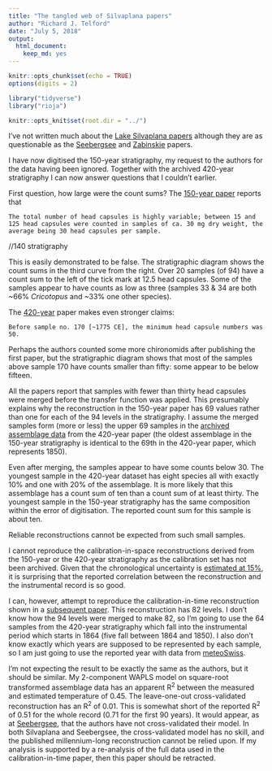 ```yaml
---
title: "The tangled web of Silvaplana papers"
author: "Richard J. Telford"
date: "July 5, 2018"
output:
  html_document:
    keep_md: yes 
---
```


```r
knitr::opts_chunk$set(echo = TRUE)
options(digits = 2)

library("tidyverse")
library("rioja")

knitr::opts_knit$set(root.dir = "../")
```

I've not written much about the [Lake Silvaplana papers](https://quantpalaeo.wordpress.com/2017/08/19/the-lake-silvaplana-papers/) although they are as questionable as the [Seebergsee](https://quantpalaeo.wordpress.com/?s=Seebergsee) and [Zabinskie](https://quantpalaeo.wordpress.com/tag/larocque-tobler-et-al-2015/) papers.

I have now digitised the 150-year stratigraphy, my request to the authors for the data having been ignored. Together with the archived 420-year stratigraphy I can now answer questions that I couldn't earlier.

First question, how large were the count sums? The [150-year paper](https://link.springer.com/article/10.1007/s10933-008-9228-0) reports that 

    The total number of head capsules is highly variable; between 15 and 125 head capsules were counted in samples of ca. 30 mg dry weight, the average being 30 head capsules per sample.


//140 stratigraphy


This is easily demonstrated to be false. The stratigraphic diagram shows the count sums in the third curve from the right. Over 20 samples (of 94) have a count sum to the left of the tick mark at 12.5 head capsules. Some of the samples appear to have counts as low as three (samples 33 & 34 are both ~66% _Cricotopus_ and ~33% one other species).

The [420-year](http://journals.sagepub.com/doi/abs/10.1177/0959683609348253) paper makes even stronger claims:

    Before sample no. 170 [~1775 CE], the minimum head capsule numbers was 50.

Perhaps the authors counted some more chironomids after publishing the first paper, but the stratigraphic diagram shows that most of the samples above sample 170 have counts smaller than fifty: some appear to be below fifteen.

All the papers report that samples with fewer than thirty head capsules were merged before the transfer function was applied. This presumably explains why the reconstruction in the 150-year paper has 69 values rather than one for each of the 94 levels in the stratigraphy. I assume the merged samples form (more or less) the upper 69 samples in the [archived assemblage data](https://www.ncdc.noaa.gov/paleo-search/study/8737) from the 420-year paper (the oldest assemblage in the 150-year stratigraphy is identical to the 69th in the 420-year paper, which represents 1850). 

Even after merging, the samples appear to have some counts below 30. The youngest sample in the 420-year dataset has eight species all with exactly 10% and one with 20% of the assemblage. It is more likely that this assemblage has a count sum of ten than a count sum of at least thirty. The youngest sample in the 150-year stratigraphy has the same composition within the error of digitisation. The reported count sum for this sample is about ten. 

Reliable reconstructions cannot be expected from such small samples.

I cannot reproduce the calibration-in-space reconstructions derived from the 150-year or the 420-year stratigraphy as the calibration set has not been archived. Given that the chronological uncertainty is [estimated at 15%](http://journals.sagepub.com/doi/10.1177/0959683607073278), it is surprising that the reported correlation between the reconstruction and the instrumental record is so good. 

I can, however, attempt to reproduce the calibration-in-time reconstruction shown in a [subsequent paper](https://www.sciencedirect.com/science/article/pii/S0031018210006735). This reconstruction has 82 levels. I don't know how the 94 levels were merged to make 82, so I'm going to use the 64 samples from the 420-year stratigraphy which fall into the instrumental period which starts in 1864 (five fall between 1864 and 1850). I also don't know exactly which years are supposed to be represented by each sample, so I am just going to use the reported year with data from [meteoSwiss](https://www.meteoswiss.admin.ch/home/climate/swiss-climate-in-detail/homogeneous-data-series-since-1864.html?station=sia).

I'm not expecting the result to be exactly the same as the authors, but it should be similar. My 2-component WAPLS model on square-root transformed assemblage data has an apparent R^2^ between the measured and estimated temperature of 0.45. The leave-one-out cross-validated reconstruction has an R^2^ of 0.01. This is somewhat short of the reported R^2^ of 0.51 for the whole record (0.71 for the first 90 years). It would appear, as at [Seebergsee](https://quantpalaeo.wordpress.com/2018/01/16/calibration-in-time-at-seebergsee/), that the authors have not cross-validated their model. In both Silvaplana and Seebergsee, the cross-validated model has no skill, and the published millennium-long reconstruction cannot be relied upon. If my analysis is supported by a re-analysis of the full data used in the calibration-in-time paper, then this paper should be retracted. 


